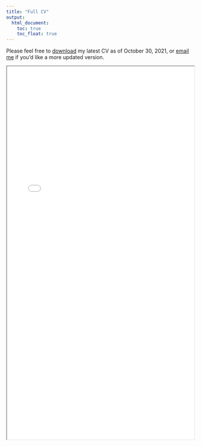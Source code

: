 ```yaml
---
title: "Full CV"
output: 
  html_document:
    toc: true
    toc_float: true
---
```


Please feel free to <a href="zacharykatz1.github.io/pdf_documents/resume_10302021.pdf" target="_blank">download</a> my latest CV as of October 30, 2021, or [email me](mailto: zacharykatz1@gmail.com) if you'd like a more updated version. 

<iframe src="pdf_documents/resume_10302021.pdf" width="100%" height="1000px">


